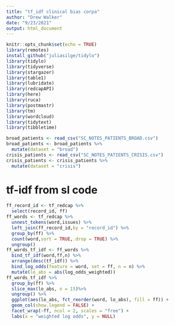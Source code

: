 ```yaml
---
title: "tf_idf clinical bias corpa"
author: "Drew Walker"
date: "9/23/2021"
output: html_document
---
```


```r
knitr::opts_chunk$set(echo = TRUE)
library(remotes)
install_github("juliasilge/tidylo")
library(tidylo)
library(tidyverse)
library(stargazer)
library(table1)
library(lubridate)
library(redcapAPI)
library(here)
library(ruca)
library(postmastr)
library(tm)
library(wordcloud)
library(tidytext)
library(tibbletime)
```

```r
broad_patients <- read_csv("SC_NOTES_PATIENTS_BROAD.csv")
broad_patients <- broad_patients %>% 
  mutate(dataset = "broad")
crisis_patients <- read_csv("SC_NOTES_PATIENTS_CRISIS.csv")
crisis_patients <- crisis_patients %>% 
  mutate(dataset = "crisis")


```

# tf-idf from sl code
```r

ff_record_id <- tf_redcap %>% 
  select(record_id, ff)
ff_words <- tf_redcap %>% 
  unnest_tokens(word,issues) %>% 
  left_join(ff_record_id,by = "record_id") %>% 
  group_by(ff) %>% 
  count(word,sort = TRUE,.drop = TRUE) %>% 
  ungroup()
ff_words_tf_idf <- ff_words %>% 
  bind_tf_idf(word,ff,n) %>% 
  arrange(desc(tf_idf)) %>% 
  bind_log_odds(feature = word, set = ff, n = n) %>% 
  mutate(lo_abs = abs(log_odds_weighted))
ff_words_tf_idf %>%
  group_by(ff) %>%
  slice_max(lo_abs, n = 15)%>%
  ungroup() %>%
  ggplot(aes(lo_abs, fct_reorder(word, lo_abs), fill = ff)) +
  geom_col(show.legend = FALSE) +
  facet_wrap(~ff, ncol = 2, scales = "free") +
  labs(x = "weighted log odds", y = NULL)
```

